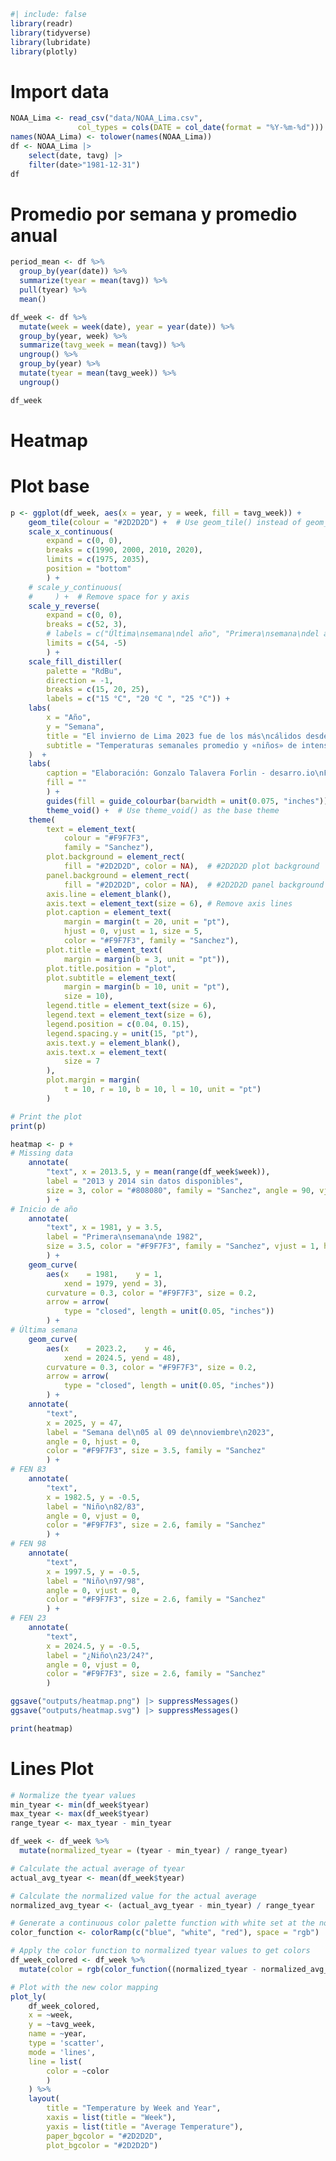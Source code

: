 
```r
#| include: false
library(readr)
library(tidyverse)
library(lubridate)
library(plotly)
```

# Import data
```r
NOAA_Lima <- read_csv("data/NOAA_Lima.csv",
               col_types = cols(DATE = col_date(format = "%Y-%m-%d")))
names(NOAA_Lima) <- tolower(names(NOAA_Lima))
df <- NOAA_Lima |> 
    select(date, tavg) |> 
    filter(date>"1981-12-31")
df

```

# Promedio por semana y promedio anual
```r
period_mean <- df %>%
  group_by(year(date)) %>%
  summarize(tyear = mean(tavg)) %>%
  pull(tyear) %>%
  mean()

df_week <- df %>%
  mutate(week = week(date), year = year(date)) %>%
  group_by(year, week) %>%
  summarize(tavg_week = mean(tavg)) %>%
  ungroup() %>%
  group_by(year) %>%
  mutate(tyear = mean(tavg_week)) %>%
  ungroup()

df_week
```

# Heatmap

# Plot base
```r

p <- ggplot(df_week, aes(x = year, y = week, fill = tavg_week)) +
    geom_tile(colour = "#2D2D2D") +  # Use geom_tile() instead of geom_raster() for better control
    scale_x_continuous(
        expand = c(0, 0),
        breaks = c(1990, 2000, 2010, 2020),
        limits = c(1975, 2035),
        position = "bottom"
        ) + 
    # scale_y_continuous(
    #     ) +  # Remove space for y axis
    scale_y_reverse(
        expand = c(0, 0),
        breaks = c(52, 3),
        # labels = c("Última\nsemana\ndel año", "Primera\nsemana\ndel año"),
        limits = c(54, -5)
        ) +
    scale_fill_distiller(
        palette = "RdBu", 
        direction = -1,
        breaks = c(15, 20, 25),
        labels = c("15 °C", "20 °C ", "25 °C")) +
    labs(
        x = "Año",
        y = "Semana",
        title = "El invierno de Lima 2023 fue de los más\ncálidos desde el Fenómeno El Niño 1997/98",
        subtitle = "Temperaturas semanales promedio y «niños» de intensidad fuerte"
    )  +
    labs(
        caption = "Elaboración: Gonzalo Talavera Forlin - desarro.io\nFuente: ncei.noaa.gov - Temperaturas diarias promedio en la estación del Aeropuerto Internacional Jorge Chávez.\nNo hay datos disponibles para los años 2013 ni 2014. Promedios semanales calculados a partir de las temperaturas diarias promedio",
        fill = ""
        ) +
        guides(fill = guide_colourbar(barwidth = unit(0.075, "inches"))) +
        theme_void() +  # Use theme_void() as the base theme
    theme(
        text = element_text(
            colour = "#F9F7F3",
            family = "Sanchez"),
        plot.background = element_rect(
            fill = "#2D2D2D", color = NA),  # #2D2D2D plot background
        panel.background = element_rect(
            fill = "#2D2D2D", color = NA),  # #2D2D2D panel background
        axis.line = element_blank(),
        axis.text = element_text(size = 6), # Remove axis lines
        plot.caption = element_text(
            margin = margin(t = 20, unit = "pt"),
            hjust = 0, vjust = 1, size = 5, 
            color = "#F9F7F3", family = "Sanchez"),
        plot.title = element_text(
            margin = margin(b = 3, unit = "pt")),
        plot.title.position = "plot", 
        plot.subtitle = element_text(
            margin = margin(b = 10, unit = "pt"),
            size = 10), 
        legend.title = element_text(size = 6),
        legend.text = element_text(size = 6),
        legend.position = c(0.04, 0.15),
        legend.spacing.y = unit(15, "pt"),
        axis.text.y = element_blank(),
        axis.text.x = element_text(
            size = 7
        ),
        plot.margin = margin(
            t = 10, r = 10, b = 10, l = 10, unit = "pt")
        ) 

# Print the plot
print(p)

```

```r
heatmap <- p +
# Missing data
    annotate(
        "text", x = 2013.5, y = mean(range(df_week$week)), 
        label = "2013 y 2014 sin datos disponibles", 
        size = 3, color = "#808080", family = "Sanchez", angle = 90, vjust = 0.5
        ) +
# Inicio de año
    annotate(
        "text", x = 1981, y = 3.5, 
        label = "Primera\nsemana\nde 1982", 
        size = 3.5, color = "#F9F7F3", family = "Sanchez", vjust = 1, hjust = 1,
        ) +
    geom_curve(
        aes(x    = 1981,    y = 1, 
            xend = 1979, yend = 3),
        curvature = 0.3, color = "#F9F7F3", size = 0.2,
        arrow = arrow(
            type = "closed", length = unit(0.05, "inches"))
        ) + 
# Última semana
    geom_curve(
        aes(x    = 2023.2,    y = 46,
            xend = 2024.5, yend = 48),
        curvature = 0.3, color = "#F9F7F3", size = 0.2,
        arrow = arrow(
            type = "closed", length = unit(0.05, "inches"))
        ) +
    annotate(
        "text",
        x = 2025, y = 47,
        label = "Semana del\n05 al 09 de\nnoviembre\n2023",
        angle = 0, hjust = 0,
        color = "#F9F7F3", size = 3.5, family = "Sanchez"
        ) +
# FEN 83
    annotate(
        "text", 
        x = 1982.5, y = -0.5, 
        label = "Niño\n82/83", 
        angle = 0, vjust = 0, 
        color = "#F9F7F3", size = 2.6, family = "Sanchez"
        ) +
# FEN 98
    annotate(
        "text", 
        x = 1997.5, y = -0.5, 
        label = "Niño\n97/98", 
        angle = 0, vjust = 0, 
        color = "#F9F7F3", size = 2.6, family = "Sanchez"
        ) +
# FEN 23
    annotate(
        "text", 
        x = 2024.5, y = -0.5, 
        label = "¿Niño\n23/24?", 
        angle = 0, vjust = 0, 
        color = "#F9F7F3", size = 2.6, family = "Sanchez"
        ) 

ggsave("outputs/heatmap.png") |> suppressMessages()
ggsave("outputs/heatmap.svg") |> suppressMessages()

print(heatmap)
```




# Lines Plot 
```r
# Normalize the tyear values
min_tyear <- min(df_week$tyear)
max_tyear <- max(df_week$tyear)
range_tyear <- max_tyear - min_tyear

df_week <- df_week %>%
  mutate(normalized_tyear = (tyear - min_tyear) / range_tyear)

# Calculate the actual average of tyear
actual_avg_tyear <- mean(df_week$tyear)

# Calculate the normalized value for the actual average
normalized_avg_tyear <- (actual_avg_tyear - min_tyear) / range_tyear

# Generate a continuous color palette function with white set at the normalized average
color_function <- colorRamp(c("blue", "white", "red"), space = "rgb")

# Apply the color function to normalized tyear values to get colors
df_week_colored <- df_week %>%
  mutate(color = rgb(color_function((normalized_tyear - normalized_avg_tyear) / (1 - normalized_avg_tyear) * 0.5 + 0.5), maxColorValue = 255))

# Plot with the new color mapping
plot_ly(
    df_week_colored,
    x = ~week,
    y = ~tavg_week,
    name = ~year,
    type = 'scatter',
    mode = 'lines',
    line = list(
        color = ~color
        )
    ) %>%
    layout(
        title = "Temperature by Week and Year",
        xaxis = list(title = "Week"),
        yaxis = list(title = "Average Temperature"),
        paper_bgcolor = "#2D2D2D",
        plot_bgcolor = "#2D2D2D")


```



